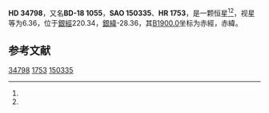 {{Starbox begin
| name = HD 34798
}}
{{Starbox observe
| epoch = [[J2000.0|J2000.0]]
| constell = {{星座名待查}}<ref name=SIMBAD>{{cite web
 | url=http://simbad.u-strasbg.fr/simbad/sim-id?Ident=HR+1753
 | title =Pulsating variable Star
 | publisher=Centre de Données astronomiques de Strasbourg
 | work=SIMBAD
 | accessdate=2012-07-13}}</ref><ref name=DATA>{{cite web
 | url=http://vizier.u-strasbg.fr/viz-bin/VizieR-5?-out.add=.&-source=5050&-corr=PK=HR&-out.max=9999&HR=1753
 | title=VizieR Detailed Page
 | accessdate=2012-07-13
 | archive-date=2019-02-16
 | archive-url=https://web.archive.org/web/20190216110012/http://vizier.u-strasbg.fr/viz-bin/VizieR-5?-out.add=.&-source=5050&-corr=PK=HR&-out.max=9999&HR=1753
 | dead-url=no
 }}</ref>
| 星官 = 
| ra = {{RA|5|19|17.5}}<ref name=SIMBAD /><ref name=DATA />
| dec = {{DEC|-18|31|12}}<ref name=SIMBAD /><ref name=DATA />
| appmag_v = 6.36<ref name=SIMBAD /><ref name=DATA />
}}
{{Starbox character
| class = B3V<ref name=SIMBAD /><ref name=DATA />
| b-v = -0.16<ref name=SIMBAD /><ref name=DATA />
| u-b = -0.59<ref name=SIMBAD /><ref name=DATA />
| r-i = <ref name=SIMBAD /><ref name=DATA />
| variable = 
}}
{{Starbox astrometry
| radial_v = -0.59
| prop_mo_ra = 10
| parallax = 
| p_error = 
}}
{{Starbox catalog
| names =BD-18 1055，[[SAO星表|SAO]] 150335，[[HD星表|HD]] 34798，[[HR星表|HR]] 1753}}
{{Starbox reference |Simbad=HR+1753}}
{{Starbox end}}

'''HD 34798'''，又名'''BD-18 1055'''，'''SAO 150335'''、'''HR 1753'''，是一颗恒星<ref name=SIMBAD /><ref name=DATA />，视星等为6.36，位于[[銀道座標系|銀經]]220.34，[[銀道座標系|銀緯]]-28.36，其[[B1900.0|B1900.0]]坐标为赤經{{RA|5|14|54.2}}，赤緯{{DEC|-18|-28.36|26}}。

== 参考文献 ==
{{reflist}}

{{star-stub}}

[[Category:HD和HDE天體|34798]]
[[Category:HR天體|1753]]
[[Category:SAO天體|150335]]